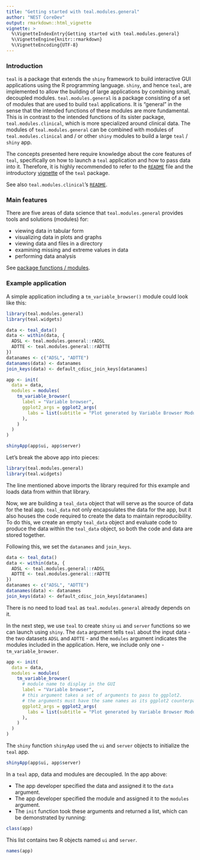 ```yaml
---
title: "Getting started with teal.modules.general"
author: "NEST CoreDev"
output: rmarkdown::html_vignette
vignette: >
  %\VignetteIndexEntry{Getting started with teal.modules.general}
  %\VignetteEngine{knitr::rmarkdown}
  %\VignetteEncoding{UTF-8}
---
```


### Introduction

`teal` is a package that extends the `shiny` framework to build interactive GUI applications using the R programming
language. `shiny`, and hence `teal`, are implemented to allow the building of large applications by combining small,
decoupled modules. `teal.modules.general` is a package consisting of a set of modules that are used to build `teal`
applications. It is "general" in the sense that the intended functions of these modules are more fundamental. This is
in contrast to the intended functions of its sister package, `teal.modules.clinical`, which is more specialized around
clinical data. The modules of `teal.modules.general` can be combined with modules of `teal.modules.clinical` and / or
other `shiny` modules to build a large `teal` / `shiny` app.

The concepts presented here require knowledge about the core features of `teal`, specifically on how to launch a `teal`
application and how to pass data into it. Therefore, it is highly recommended to refer to the [`README`](https://insightsengineering.github.io/teal/index.html) file and 
the introductory [vignette](https://insightsengineering.github.io/teal/latest-tag/articles/teal.html) of the `teal` package.

See also `teal.modules.clinical`'s [`README`](https://insightsengineering.github.io/teal.modules.clinical/latest-tag/index.html).

### Main features

There are five areas of data science that `teal.modules.general` provides tools and solutions (modules) for:

- viewing data in tabular form
- visualizing data in plots and graphs
- viewing data and files in a directory
- examining missing and extreme values in data
- performing data analysis

See [package functions / modules](https://insightsengineering.github.io/teal.modules.general/latest-tag/reference/index.html).

### Example application

A simple application including a `tm_variable_browser()` module could look like this:
```r
library(teal.modules.general)
library(teal.widgets)

data <- teal_data()
data <- within(data, {
  ADSL <- teal.modules.general::rADSL
  ADTTE <- teal.modules.general::rADTTE
})
datanames <- c("ADSL", "ADTTE")
datanames(data) <- datanames
join_keys(data) <- default_cdisc_join_keys[datanames]

app <- init(
  data = data,
  modules = modules(
    tm_variable_browser(
      label = "Variable browser",
      ggplot2_args = ggplot2_args(
        labs = list(subtitle = "Plot generated by Variable Browser Module")
      ),
    )
  )
)
```

```r
shinyApp(app$ui, app$server)
```

Let's break the above app into pieces:
```r
library(teal.modules.general)
library(teal.widgets)
```
The line mentioned above imports the library required for this example and loads data from within that library.

Now, we are building a `teal_data` object that will serve as the source of data for the teal app.
`teal_data` not only encapsulates the data for the app, but it also houses the code required to create the data to maintain reproducibility.
To do this, we create an empty `teal_data` object and evaluate code to produce the data within the `teal_data` object,
so both the code and data are stored together.

Following this, we set the `datanames` and `join_keys`.

```r
data <- teal_data()
data <- within(data, {
  ADSL <- teal.modules.general::rADSL
  ADTTE <- teal.modules.general::rADTTE
})
datanames <- c("ADSL", "ADTTE")
datanames(data) <- datanames
join_keys(data) <- default_cdisc_join_keys[datanames]
```

There is no need to load `teal` as `teal.modules.general` already depends on it.

In the next step, we use `teal` to create `shiny` `ui` and `server` functions so we can launch using `shiny`. The `data`
argument tells `teal` about the input data - the two datasets `ADSL` and `ADTTE` - and the `modules`
argument indicates the modules included in the application. Here, we include only one - `tm_variable_browser`.

```r
app <- init(
  data = data,
  modules = modules(
    tm_variable_browser(
      # module name to display in the GUI
      label = "Variable browser",
      # this argument takes a set of arguments to pass to ggplot2.
      # the arguments must have the same names as its ggplot2 counterpart, e.g. `subtitle`
      ggplot2_args = ggplot2_args(
        labs = list(subtitle = "Plot generated by Variable Browser Module")
      ),
    )
  )
)
```

The `shiny` function `shinyApp` used the `ui` and `server` objects to initialize the `teal` app.

```r
shinyApp(app$ui, app$server)
```

In a `teal` app, data and modules are decoupled. In the app above:

- The app developer specified the data and assigned it to the `data` argument.
- The app developer specified the module and assigned it to the `modules` argument.
- The `init` function took these arguments and returned a list, which can be demonstrated by running:

```r
class(app)
```
This list contains two R objects named `ui` and `server`.
```r
names(app)
```

